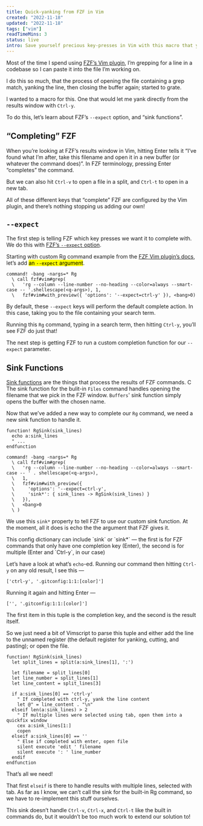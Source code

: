 ```yaml
---
title: Quick-yanking from FZF in Vim
created: "2022-11-18"
updated: "2022-11-18"
tags: ["vim"]
readTimeMins: 3
status: live
intro: Save yourself precious key-presses in Vim with this macro that yanks directly from the FZF results window.
---
```


Most of the time I spend using [FZF’s Vim plugin](https://github.com/junegunn/fzf.vim), I’m grepping for a line in a codebase so I can paste it into the file I’m working on.

I do this so much, that the process of opening the file containing a grep match, yanking the line, then closing the buffer again; started to grate.

I wanted to a macro for this. One that would let me yank directly from the results window with `Ctrl-y`.

To do this, let’s learn about FZF’s `--expect` option, and “sink functions”.

## “Completing” FZF

When you’re looking at FZF’s results window in Vim, hitting Enter tells it “I’ve found what I’m after, take this filename and open it in a new buffer (or whatever the command does)”. In FZF terminology, pressing Enter “completes” the command.

But we can also hit `Ctrl-v` to open a file in a split, and `Ctrl-t` to open in a new tab.

All of these different keys that “complete” FZF are configured by the Vim plugin, and there’s nothing stopping us adding our own!

## `--expect`

The first step is telling FZF which key presses we want it to complete with. We do this with [FZF’s
`--expect` option](https://manpages.debian.org/unstable/fzf/fzf.1.en.html#expect=).

Starting with custom Rg command
example from the [FZF Vim plugin’s
docs](https://github.com/junegunn/fzf.vim/blob/master/doc/fzf-vim.txt#L328), let’s add <mark
class="green">an `--expect` argument</mark>.

```vimscript {1,3} green:/--expect=ctrl-y/
command! -bang -nargs=* Rg
  \ call fzf#vim#grep(
  \   'rg --column --line-number --no-heading --color=always --smart-case -- '.shellescape(<q-args>), 1,
  \   fzf#vim#with_preview({ 'options': '--expect=ctrl-y' }), <bang>0)
```

By default, these `--expect` keys will perform the default complete action. In this case, taking you to the file containing your search term.

Running this `Rg` command, typing in a search term, then hitting `Ctrl-y`, you’ll see FZF do just that!

The next step is getting FZF to run a custom completion function for our `--expect` parameter.

## Sink Functions

[Sink functions](https://github.com/junegunn/fzf/blob/master/README-VIM.md#fzfrun) are the things that process the results of FZF commands.
C
The sink function for the bulit-in `Files` command handles opening the filename that we pick in the FZF window. `Buffers`' sink function simply opens the buffer with the chosen name.

Now that we’ve added a new way to complete our `Rg` command, we need a new sink function to handle it.

```vimscript
function! RgSink(sink_lines)
  echo a:sink_lines
  " ...
endfunction

command! -bang -nargs=* Rg
  \ call fzf#vim#grep(
  \   'rg --column --line-number --no-heading --color=always --smart-case -- ' . shellescape(<q-args>),
  \   1,
  \   fzf#vim#with_preview({
  \     'options': '--expect=ctrl-y',
  \     'sink*': { sink_lines -> RgSink(sink_lines) }
  \   }),
  \   <bang>0
  \ )
```

We use this `sink*` property to tell FZF to use our custom sink function. At the moment, all it does is echo the the argument that FZF gives it.

<aside>
This config dictionary can include `sink` or `sink*` — the first is for FZF commands that only have one completion key (Enter), the second is for multiple (Enter and `Ctrl-y`, in our case)
</aside>

Let’s have a look at what’s `echo`-ed. Running our command then hitting `Ctrl-y` on any old result, I see this —

```vimscript
['ctrl-y', '.gitconfig:1:1:[color]']
```

Running it again and hitting Enter  —

```vimscript
['', '.gitconfig:1:1:[color]']
```

The first item in this tuple is the completion key, and the second is the result itself.

So we just need a bit of Vimscript to parse this tuple and either add the line to the unnamed register (the default register for yanking, cutting, and pasting); or open the file.

```vimscript
function! RgSink(sink_lines)
  let split_lines = split(a:sink_lines[1], ':')

  let filename = split_lines[0]
  let line_number = split_lines[1]
  let line_content = split_lines[3]

  if a:sink_lines[0] == 'ctrl-y'
    " If completed with ctrl-y, yank the line content
    let @" = line_content . "\n"
  elseif len(a:sink_lines) > 2
    " If multiple lines were selected using tab, open them into a quickfix window
    cex a:sink_lines[1:]
    copen
  elseif a:sink_lines[0] == ''
    " Else if completed with enter, open file
    silent execute 'edit ' filename
    silent execute ': ' line_number
  endif
endfunction
```

That’s all we need!

That first `elseif` is there to handle results with multiple lines, selected with tab. As far as I know, we can’t call the sink for the built-in Rg command, so we have to re-implement this stuff ourselves.

This sink doesn’t handle `Ctrl-v`, `Ctrl-x`, and `Ctrl-t` like the built in commands do, but it wouldn’t be too much work to extend our solution to!

